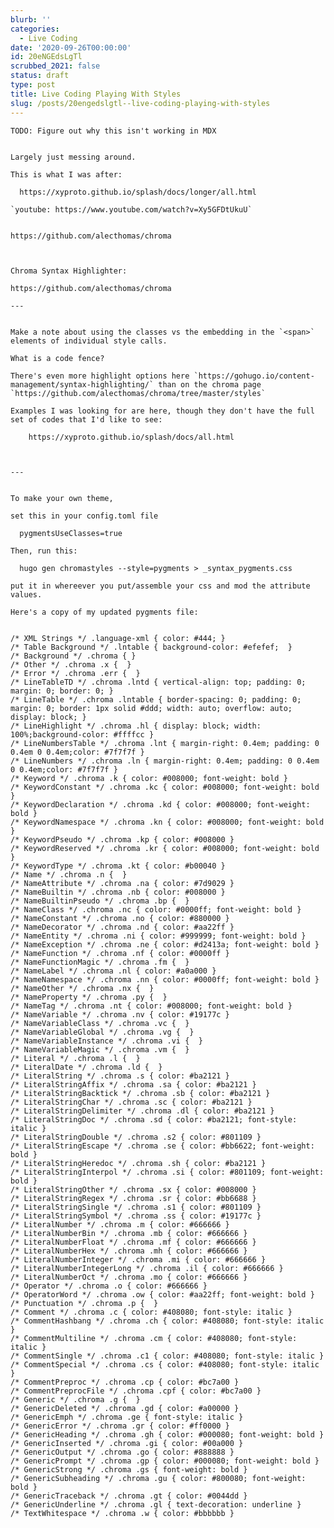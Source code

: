 ```yaml
---
blurb: ''
categories:
  - Live Coding
date: '2020-09-26T00:00:00'
id: 20eNGEdsLgTl
scrubbed_2021: false
status: draft
type: post
title: Live Coding Playing With Styles
slug: /posts/20engedslgtl--live-coding-playing-with-styles
---
```


```
TODO: Figure out why this isn't working in MDX


Largely just messing around. 

This is what I was after: 

  https://xyproto.github.io/splash/docs/longer/all.html
  
`youtube: https://www.youtube.com/watch?v=Xy5GFDtUkuU`


https://github.com/alecthomas/chroma



Chroma Syntax Highlighter:

https://github.com/alecthomas/chroma

---


Make a note about using the classes vs the embedding in the `<span>` elements of individual style calls.

What is a code fence?

There's even more highlight options here `https://gohugo.io/content-management/syntax-highlighting/` than on the chroma page `https://github.com/alecthomas/chroma/tree/master/styles`

Examples I was looking for are here, though they don't have the full set of codes that I'd like to see: 

    https://xyproto.github.io/splash/docs/all.html
  


---


To make your own theme, 

set this in your config.toml file

  pygmentsUseClasses=true
  
Then, run this:

  hugo gen chromastyles --style=pygments > _syntax_pygments.css
  
put it in whereever you put/assemble your css and mod the attribute values.

Here's a copy of my updated pygments file:


/* XML Strings */ .language-xml { color: #444; }
/* Table Background */ .lntable { background-color: #efefef;  }
/* Background */ .chroma { }
/* Other */ .chroma .x {  }
/* Error */ .chroma .err {  }
/* LineTableTD */ .chroma .lntd { vertical-align: top; padding: 0; margin: 0; border: 0; }
/* LineTable */ .chroma .lntable { border-spacing: 0; padding: 0; margin: 0; border: 1px solid #ddd; width: auto; overflow: auto; display: block; }
/* LineHighlight */ .chroma .hl { display: block; width: 100%;background-color: #ffffcc }
/* LineNumbersTable */ .chroma .lnt { margin-right: 0.4em; padding: 0 0.4em 0 0.4em;color: #7f7f7f }
/* LineNumbers */ .chroma .ln { margin-right: 0.4em; padding: 0 0.4em 0 0.4em;color: #7f7f7f }
/* Keyword */ .chroma .k { color: #008000; font-weight: bold }
/* KeywordConstant */ .chroma .kc { color: #008000; font-weight: bold }
/* KeywordDeclaration */ .chroma .kd { color: #008000; font-weight: bold }
/* KeywordNamespace */ .chroma .kn { color: #008000; font-weight: bold }
/* KeywordPseudo */ .chroma .kp { color: #008000 }
/* KeywordReserved */ .chroma .kr { color: #008000; font-weight: bold }
/* KeywordType */ .chroma .kt { color: #b00040 }
/* Name */ .chroma .n {  }
/* NameAttribute */ .chroma .na { color: #7d9029 }
/* NameBuiltin */ .chroma .nb { color: #008000 }
/* NameBuiltinPseudo */ .chroma .bp {  }
/* NameClass */ .chroma .nc { color: #0000ff; font-weight: bold }
/* NameConstant */ .chroma .no { color: #880000 }
/* NameDecorator */ .chroma .nd { color: #aa22ff }
/* NameEntity */ .chroma .ni { color: #999999; font-weight: bold }
/* NameException */ .chroma .ne { color: #d2413a; font-weight: bold }
/* NameFunction */ .chroma .nf { color: #0000ff }
/* NameFunctionMagic */ .chroma .fm {  }
/* NameLabel */ .chroma .nl { color: #a0a000 }
/* NameNamespace */ .chroma .nn { color: #0000ff; font-weight: bold }
/* NameOther */ .chroma .nx {  }
/* NameProperty */ .chroma .py {  }
/* NameTag */ .chroma .nt { color: #008000; font-weight: bold }
/* NameVariable */ .chroma .nv { color: #19177c }
/* NameVariableClass */ .chroma .vc {  }
/* NameVariableGlobal */ .chroma .vg {  }
/* NameVariableInstance */ .chroma .vi {  }
/* NameVariableMagic */ .chroma .vm {  }
/* Literal */ .chroma .l {  }
/* LiteralDate */ .chroma .ld {  }
/* LiteralString */ .chroma .s { color: #ba2121 }
/* LiteralStringAffix */ .chroma .sa { color: #ba2121 }
/* LiteralStringBacktick */ .chroma .sb { color: #ba2121 }
/* LiteralStringChar */ .chroma .sc { color: #ba2121 }
/* LiteralStringDelimiter */ .chroma .dl { color: #ba2121 }
/* LiteralStringDoc */ .chroma .sd { color: #ba2121; font-style: italic }
/* LiteralStringDouble */ .chroma .s2 { color: #801109 }
/* LiteralStringEscape */ .chroma .se { color: #bb6622; font-weight: bold }
/* LiteralStringHeredoc */ .chroma .sh { color: #ba2121 }
/* LiteralStringInterpol */ .chroma .si { color: #801109; font-weight: bold }
/* LiteralStringOther */ .chroma .sx { color: #008000 }
/* LiteralStringRegex */ .chroma .sr { color: #bb6688 }
/* LiteralStringSingle */ .chroma .s1 { color: #801109 }
/* LiteralStringSymbol */ .chroma .ss { color: #19177c }
/* LiteralNumber */ .chroma .m { color: #666666 }
/* LiteralNumberBin */ .chroma .mb { color: #666666 }
/* LiteralNumberFloat */ .chroma .mf { color: #666666 }
/* LiteralNumberHex */ .chroma .mh { color: #666666 }
/* LiteralNumberInteger */ .chroma .mi { color: #666666 }
/* LiteralNumberIntegerLong */ .chroma .il { color: #666666 }
/* LiteralNumberOct */ .chroma .mo { color: #666666 }
/* Operator */ .chroma .o { color: #666666 }
/* OperatorWord */ .chroma .ow { color: #aa22ff; font-weight: bold }
/* Punctuation */ .chroma .p {  }
/* Comment */ .chroma .c { color: #408080; font-style: italic }
/* CommentHashbang */ .chroma .ch { color: #408080; font-style: italic }
/* CommentMultiline */ .chroma .cm { color: #408080; font-style: italic }
/* CommentSingle */ .chroma .c1 { color: #408080; font-style: italic }
/* CommentSpecial */ .chroma .cs { color: #408080; font-style: italic }
/* CommentPreproc */ .chroma .cp { color: #bc7a00 }
/* CommentPreprocFile */ .chroma .cpf { color: #bc7a00 }
/* Generic */ .chroma .g {  }
/* GenericDeleted */ .chroma .gd { color: #a00000 }
/* GenericEmph */ .chroma .ge { font-style: italic }
/* GenericError */ .chroma .gr { color: #ff0000 }
/* GenericHeading */ .chroma .gh { color: #000080; font-weight: bold }
/* GenericInserted */ .chroma .gi { color: #00a000 }
/* GenericOutput */ .chroma .go { color: #888888 }
/* GenericPrompt */ .chroma .gp { color: #000080; font-weight: bold }
/* GenericStrong */ .chroma .gs { font-weight: bold }
/* GenericSubheading */ .chroma .gu { color: #800080; font-weight: bold }
/* GenericTraceback */ .chroma .gt { color: #0044dd }
/* GenericUnderline */ .chroma .gl { text-decoration: underline }
/* TextWhitespace */ .chroma .w { color: #bbbbbb }
```
